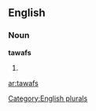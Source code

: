 ==English==

===Noun===
'''tawafs'''

# {{plural of|[[tawaf]]}}

{{anagrams:en/aafstw}}
[[Category:English plurals]]

[[ar:tawafs]]